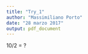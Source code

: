 ---
title: "Try_1"
author: "Massimiliano Porto"
date: "28 marzo 2017"
output: pdf_document
---

10/2 = ?
